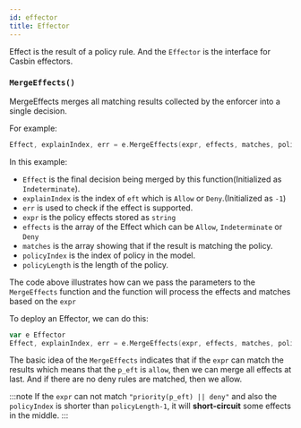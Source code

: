 ```yaml
---
id: effector
title: Effector
---
```



Effect is the result of a policy rule. And the ```Effector``` is the interface for Casbin effectors.

### `MergeEffects()`

MergeEffects merges all matching results collected by the enforcer into a single decision.

For example:

<Tabs>

<TabItem value="Go" label="Go" default>

```go
Effect, explainIndex, err = e.MergeEffects(expr, effects, matches, policyIndex, policyLength)
```

</TabItem>

</Tabs>

In this example:  

* ```Effect``` is the final decision being merged by this function(Initialized as ```Indeterminate```).
* ```explainIndex``` is the index of ```eft``` which is ```Allow``` or ```Deny```.(Initialized as ```-1```)
* ```err``` is used to check if the effect is supported.
* ```expr``` is the policy effects stored as ```string```
* ```effects``` is the array of the Effect which can be ```Allow```, ```Indeterminate``` or ```Deny```
* ```matches``` is the array showing that if the result is matching the policy.
* ```policyIndex``` is the index of policy in the model.
* ```policyLength``` is the length of the policy.

The code above illustrates how can we pass the parameters to the `MergeEffects` function and the function will process the effects and matches based on the ```expr```  

To deploy an Effector, we can do this:

<Tabs>

<TabItem value="Go" label="Go" default>

```go
var e Effector
Effect, explainIndex, err = e.MergeEffects(expr, effects, matches, policyIndex, policyLength)
```

</TabItem>

</Tabs>

The basic idea of the ```MergeEffects``` indicates that if the ```expr``` can match the results which means that the ```p_eft``` is ```allow```, then we can merge all effects at last. And if there are no deny rules are matched, then we allow.

:::note
If the ```expr``` can not match ```"priority(p_eft) || deny"``` and also the ```policyIndex``` is shorter than ```policyLength-1```, it will **short-circuit** some effects in the middle.
:::
